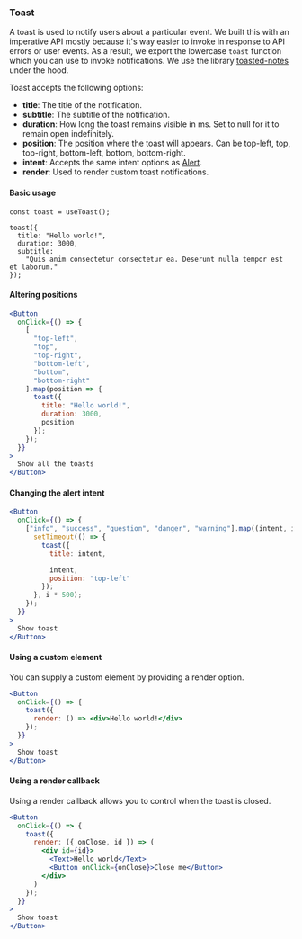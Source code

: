 
<Nav title="Toast" />
<SEO title="Toast" />

<Container>
<Article sidebar={[
  { id: 'Toast', name: 'Toast'},
  { id: 'Basic usage', name: 'Basic usage' },
  { id: 'Altering positions', name: 'Altering positions' },
  { id: 'Changing the altert intent', name: 'Changing the intent' },
  { id: 'Using a custom element', name: 'Custom element' },
  { id: 'Using a render callback', name: 'Render callback' }
]}>

# Toast

A toast is used to notify users about a particular event. We built this with an imperative API mostly because it's way easier to invoke in response to API errors or user events. As a result, we export the lowercase `toast` function which you can use to invoke notifications. We use the library [toasted-notes](https://github.com/bmcmahen/toasted-notes) under the hood.

Toast accepts the following options:

- **title**: The title of the notification.
- **subtitle**: The subtitle of the notification.
- **duration**: How long the toast remains visible in ms. Set to null for it to remain open indefinitely.
- **position**: The position where the toast will appears. Can be top-left, top, top-right, bottom-left, bottom, bottom-right.
- **intent**: Accepts the same intent options as [Alert](/components/alert).
- **render**: Used to render custom toast notifications.

<ToastExample />

#### Basic usage

```jsx.
const toast = useToast();

toast({
  title: "Hello world!",
  duration: 3000,
  subtitle:
    "Quis anim consectetur consectetur ea. Deserunt nulla tempor est et laborum."
});
```

#### Altering positions

```.jsx
<Button
  onClick={() => {
    [
      "top-left",
      "top",
      "top-right",
      "bottom-left",
      "bottom",
      "bottom-right"
    ].map(position => {
      toast({
        title: "Hello world!",
        duration: 3000,
        position
      });
    });
  }}
>
  Show all the toasts
</Button>
```

#### Changing the alert intent

```.jsx
<Button
  onClick={() => {
    ["info", "success", "question", "danger", "warning"].map((intent, i) => {
      setTimeout(() => {
        toast({
          title: intent,

          intent,
          position: "top-left"
        });
      }, i * 500);
    });
  }}
>
  Show toast
</Button>
```

#### Using a custom element

You can supply a custom element by providing a render option.

```.jsx
<Button
  onClick={() => {
    toast({
      render: () => <div>Hello world!</div>
    });
  }}
>
  Show toast
</Button>
```

#### Using a render callback

Using a render callback allows you to control when the toast is closed.

```.jsx
<Button
  onClick={() => {
    toast({
      render: ({ onClose, id }) => (
        <div id={id}>
          <Text>Hello world</Text>
          <Button onClick={onClose}>Close me</Button>
        </div>
      )
    });
  }}
>
  Show toast
</Button>
```

</Article>
</Container>
